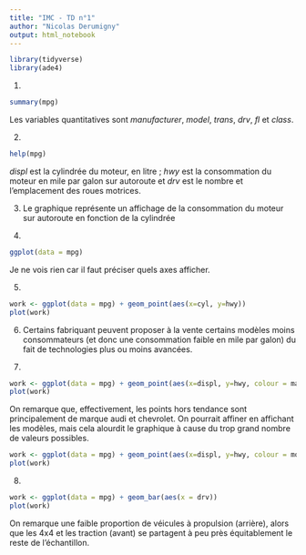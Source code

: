 ---
title: "IMC - TD n°1"
author: "Nicolas Derumigny"
output: html_notebook
---

```{r setup, include=FALSE}
library(tidyverse)
library(ade4)
```

1)
```{r}
summary(mpg)
```

 Les variables quantitatives sont *manufacturer*, *model*, *trans*, *drv*, *fl* et *class*.
 
 2) 
```{r}
help(mpg)
```
*displ* est la cylindrée du moteur, en litre ; *hwy* est la consommation du moteur en mile par galon sur autoroute et *drv* est le nombre et l'emplacement des roues motrices.

3) Le graphique représente un affichage de la consommation du moteur sur autoroute en fonction de la cylindrée

4) 
```{r}
ggplot(data = mpg)
```
Je ne vois rien car il faut préciser quels axes afficher.

5)
```{r}
work <- ggplot(data = mpg) + geom_point(aes(x=cyl, y=hwy))
plot(work)
```

6) Certains fabriquant peuvent proposer à la vente certains modèles moins consommateurs (et donc une consommation faible en mile par galon) du fait de technologies plus ou moins avancées.

7)
```{r}
work <- ggplot(data = mpg) + geom_point(aes(x=displ, y=hwy, colour = manufacturer))
plot(work)
```
On remarque que, effectivement, les points hors tendance sont principalement de marque audi et chevrolet. On pourrait affiner en affichant les modèles, mais cela alourdit le graphique à cause du trop grand nombre de valeurs possibles.

```{r}
work <- ggplot(data = mpg) + geom_point(aes(x=displ, y=hwy, colour = model))
plot(work)
```

8) 
```{r}
work <- ggplot(data = mpg) + geom_bar(aes(x = drv))
plot(work)
```

On remarque une faible proportion de véicules à propulsion (arrière), alors que les 4x4 et les traction (avant) se partagent à peu près équitablement le reste de l'échantillon.


